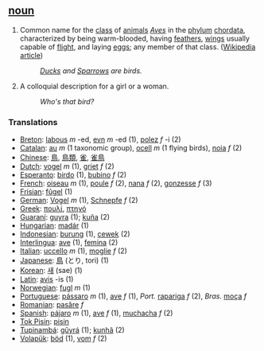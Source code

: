 ==  [[noun]]  ==
#Common name for the [[class]] of [[animal]]s ''[[Aves]]'' in the [[phylum]] [[chordata]], characterized by being warm-blooded, having [[feather]]s, [[wing]]s usually capable of [[flight]], and laying [[egg]]s; any member of that class.  ([[w:bird|Wikipedia article]])
#:''[[Duck]]s and [[Sparrow]]s are birds.''
#A colloquial description for a girl or a woman.
#:''Who's that bird?''

=== Translations ===
*[[Breton]]: [[labous]] ''m'' -ed, [[evn]] ''m'' -ed (1), [[polez]] ''f'' -i (2)
*[[Catalan]]: [[au]] ''m'' (1 taxonomic group), [[ocell]] ''m'' (1 flying birds), [[noia]] ''f'' (2)
*[[Chinese]]: [[鳥]], [[鳥]][[類]], [[雀]], [[雀]][[鳥]]
*[[Dutch]]: [[vogel]] ''m'' (1), [[griet]] ''f'' (2)  
*[[Esperanto]]: [[birdo]] (1), [[bubino]] ''f'' (2)  
*[[French]]: [[oiseau]] ''m'' (1), [[poule]] ''f'' (2), [[nana]] ''f'' (2), [[gonzesse]] ''f'' (3)  
*[[Frisian]]: [[fûgel]] (1)
*[[German]]: [[Vogel]] ''m'' (1), [[Schnepfe]] ''f'' (2)
*[[Greek]]: [[πουλί]], [[πτηνό]]
*[[Guaraní]]: [[guyra]] (1); [[kuña]] (2)
*[[Hungarian]]: [[madár]] (1)
*[[Indonesian]]: [[burung]] (1), [[cewek]] (2)
*[[Interlingua]]: [[ave]] (1), [[femina]] (2)   
*[[Italian]]: [[uccello]] ''m'' (1), [[moglie]] ''f'' (2)   
*[[Japanese]]: [[鳥]] (とり, tori) (1)
*[[Korean]]: [[새]] (sae) (1)
*[[Latin]]: [[avis]] -is (1)  
*[[Norwegian]]: [[fugl]] ''m'' (1)   
*[[Portuguese]]: [[pássaro]] ''m'' (1), [[ave]] ''f'' (1), ''Port.'' [[rapariga]] ''f'' (2), ''Bras.'' [[moça]] ''f''
*[[Romanian]]: [[pasăre]] ''f''
*[[Spanish]]: [[pájaro]] ''m'' (1), [[ave]] ''f'' (1), [[muchacha]] ''f'' (2)
*[[Tok Pisin]]: [[pisin]]
*[[Tupinambá]]: [[gûyrá]] (1); [[kunhã]] (2)
*[[Volapük]]: [[böd]] (1), [[vom]] ''f'' (2)